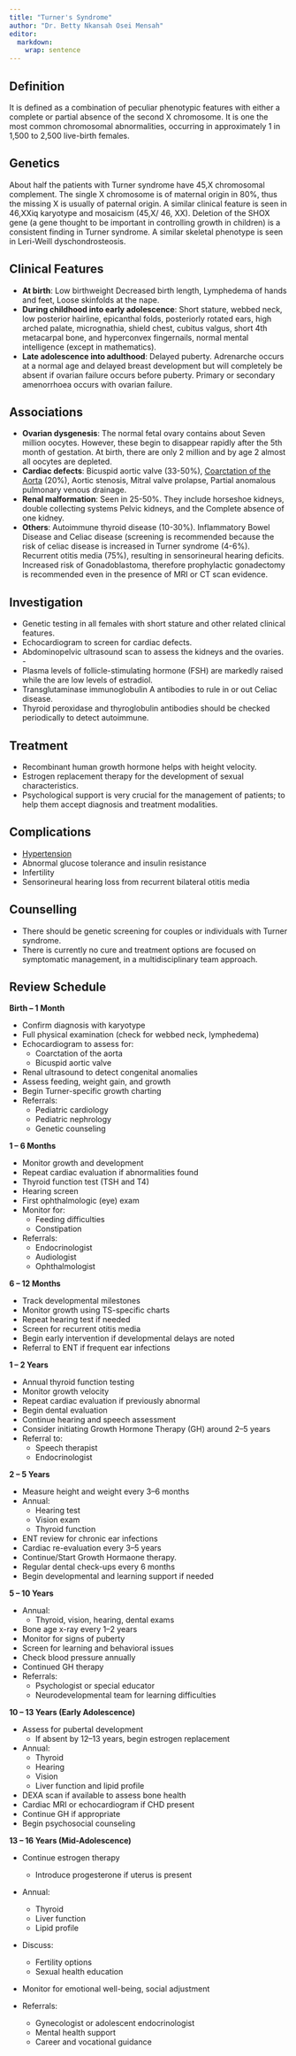 ```yaml
---
title: "Turner's Syndrome"
author: "Dr. Betty Nkansah Osei Mensah"
editor: 
  markdown: 
    wrap: sentence
---
```


## Definition

It is defined as a combination of peculiar phenotypic features with either a complete or partial absence of the second X chromosome.
It is one the most common chromosomal abnormalities, occurring in approximately 1 in 1,500 to 2,500 live-birth females.

## Genetics

About half the patients with Turner syndrome have 45,X chromosomal complement.
The single X chromosome is of maternal origin in 80%, thus the missing X is usually of paternal origin.
A similar clinical feature is seen in 46,XXiq karyotype and mosaicism (45,X/ 46, XX).
Deletion of the SHOX gene (a gene thought to be important in controlling growth in children) is a consistent finding in Turner syndrome.
A similar skeletal phenotype is seen in Leri-Weill dyschondrosteosis.

## Clinical Features

-   **At birth**: Low birthweight Decreased birth length, Lymphedema of hands and feet, Loose skinfolds at the nape.
-   **During childhood into early adolescence**: Short stature, webbed neck, low posterior hairline, epicanthal folds, posteriorly rotated ears, high arched palate, micrognathia, shield chest, cubitus valgus, short 4th metacarpal bone, and hyperconvex fingernails, normal mental intelligence (except in mathematics).
-   **Late adolescence into adulthood**: Delayed puberty. Adrenarche occurs at a normal age and delayed breast development but will completely be absent if ovarian failure occurs before puberty. Primary or secondary amenorrhoea occurs with ovarian failure.

## Associations

-   **Ovarian dysgenesis**: The normal fetal ovary contains about Seven million oocytes. However, these begin to disappear rapidly after the 5th month of gestation. At birth, there are only 2 million and by age 2 almost all oocytes are depleted.
-   **Cardiac defects**: Bicuspid aortic valve (33-50%), [Coarctation of the Aorta](cvs-coa.qmd) (20%), Aortic stenosis, Mitral valve prolapse, Partial anomalous pulmonary venous drainage.
-   **Renal malformation**: Seen in 25-50%. They include horseshoe kidneys, double collecting systems Pelvic kidneys, and the Complete absence of one kidney.
-   **Others**: Autoimmune thyroid disease (10-30%). Inflammatory Bowel Disease and Celiac disease (screening is recommended because the risk of celiac disease is increased in Turner syndrome (4-6%). Recurrent otitis media (75%), resulting in sensorineural hearing deficits. Increased risk of Gonadoblastoma, therefore prophylactic gonadectomy is recommended even in the presence of MRI or CT scan evidence.

## Investigation

-   Genetic testing in all females with short stature and other related clinical features.
-   Echocardiogram to screen for cardiac defects.
-   Abdominopelvic ultrasound scan to assess the kidneys and the ovaries. -
-   Plasma levels of follicle-stimulating hormone (FSH) are markedly raised while the are low levels of estradiol.
-   Transglutaminase immunoglobulin A antibodies to rule in or out Celiac disease.
-   Thyroid peroxidase and thyroglobulin antibodies should be checked periodically to detect autoimmune.

## Treatment

-   Recombinant human growth hormone helps with height velocity.
-   Estrogen replacement therapy for the development of sexual characteristics.
-   Psychological support is very crucial for the management of patients; to help them accept diagnosis and treatment modalities.

## Complications

-   [Hypertension](nep-hypertension.qmd)
-   Abnormal glucose tolerance and insulin resistance
-   Infertility
-   Sensorineural hearing loss from recurrent bilateral otitis media

## Counselling

-   There should be genetic screening for couples or individuals with Turner syndrome.
-   There is currently no cure and treatment options are focused on symptomatic management, in a multidisciplinary team approach.

## Review Schedule

**Birth – 1 Month**

-   Confirm diagnosis with karyotype
-   Full physical examination (check for webbed neck, lymphedema)
-   Echocardiogram to assess for:
    -   Coarctation of the aorta
    -   Bicuspid aortic valve
-   Renal ultrasound to detect congenital anomalies
-   Assess feeding, weight gain, and growth
-   Begin Turner-specific growth charting
-   Referrals:
    -   Pediatric cardiology
    -   Pediatric nephrology
    -   Genetic counseling

**1 – 6 Months**

-   Monitor growth and development
-   Repeat cardiac evaluation if abnormalities found
-   Thyroid function test (TSH and T4)
-   Hearing screen
-   First ophthalmologic (eye) exam
-   Monitor for:
    -   Feeding difficulties
    -   Constipation
-   Referrals:
    -   Endocrinologist
    -   Audiologist
    -   Ophthalmologist

**6 – 12 Months**

-   Track developmental milestones
-   Monitor growth using TS-specific charts
-   Repeat hearing test if needed
-   Screen for recurrent otitis media
-   Begin early intervention if developmental delays are noted
-   Referral to ENT if frequent ear infections

**1 – 2 Years**

-   Annual thyroid function testing
-   Monitor growth velocity
-   Repeat cardiac evaluation if previously abnormal
-   Begin dental evaluation
-   Continue hearing and speech assessment
-   Consider initiating Growth Hormone Therapy (GH) around 2–5 years
-   Referral to:
    -   Speech therapist
    -   Endocrinologist

**2 – 5 Years**

-   Measure height and weight every 3–6 months
-   Annual:
    -   Hearing test
    -   Vision exam
    -   Thyroid function
-   ENT review for chronic ear infections
-   Cardiac re-evaluation every 3–5 years
-   Continue/Start Growth Hormaone therapy.
-   Regular dental check-ups every 6 months
-   Begin developmental and learning support if needed

**5 – 10 Years**

-   Annual:
    -   Thyroid, vision, hearing, dental exams
-   Bone age x-ray every 1–2 years
-   Monitor for signs of puberty
-   Screen for learning and behavioral issues
-   Check blood pressure annually
-   Continued GH therapy
-   Referrals:
    -   Psychologist or special educator
    -   Neurodevelopmental team for learning difficulties

**10 – 13 Years (Early Adolescence)**

-   Assess for pubertal development
    -   If absent by 12–13 years, begin estrogen replacement
-   Annual:
    -   Thyroid
    -   Hearing
    -   Vision
    -   Liver function and lipid profile
-   DEXA scan if available to assess bone health
-   Cardiac MRI or echocardiogram if CHD present
-   Continue GH if appropriate
-   Begin psychosocial counseling

**13 – 16 Years (Mid-Adolescence)**

-   Continue estrogen therapy

    -   Introduce progesterone if uterus is present

-   Annual:

    -   Thyroid
    -   Liver function
    -   Lipid profile

-   Discuss:

    -   Fertility options
    -   Sexual health education

-   Monitor for emotional well-being, social adjustment

-   Referrals:

    -   Gynecologist or adolescent endocrinologist
    -   Mental health support
    -   Career and vocational guidance

